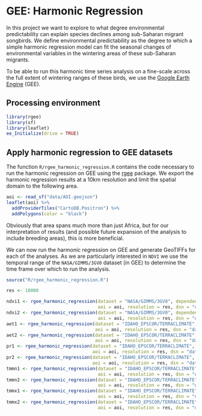 # GEE: Harmonic Regression

In this project we want to explore to what degree environmental predictability can explain species declines among sub-Saharan migrant songbirds. We define environmental predictability as the degree to which a simple harmonic regression model can fit the seasonal changes of environmental variables in the wintering areas of these sub-Saharan migrants.

To be able to run this harmonic time series analysis on a fine-scale across the full extent of wintering ranges of these birds, we use the [Google Earth Engine](https://earthengine.google.com) (GEE).

## Processing environment
```r
library(rgee)
library(sf)
library(leaflet)
ee_Initialize(drive = TRUE)
```

## Apply harmonic regression to GEE datasets

The function `R/rgee_harmonic_regression.R` contains the code necessary to run the harmonic regression on GEE using the [rgee](https://github.com/r-spatial/rgee) package. We export the harmonic regression results at a 10km resolution and limit the spatial domain to the following area.

```r
aoi <- read_sf("data/AOI.geojson")
leaflet(aoi) %>%
  addProviderTiles("CartoDB.Positron") %>%
  addPolygons(color = "black")
```

Obviously that area spans much more than just Africa, but for our interpretation of results (and possible future expansion of the analysis to include breeding areas), this is more beneficial.

We can now run the harmonic regression on GEE and generate GeoTIFFs for each of the analyses. As we are particularly interested in `NDVI` we use the temporal range of the `NASA/GIMMS/3GV0` dataset (in GEE) to determine the time frame over which to run the analysis.

```r
source("R/rgee_harmonic_regression.R")

res <- 10000

ndvi1 <- rgee_harmonic_regression(dataset = "NASA/GIMMS/3GV0", dependent = "ndvi", harmonics = 1, 
                                  aoi = aoi, resolution = res, dsn = "data/gee/ndvi_1.tif", mask = -1)
ndvi2 <- rgee_harmonic_regression(dataset = "NASA/GIMMS/3GV0", dependent = "ndvi", harmonics = 2,
                                  aoi = aoi, resolution = res, dsn = "data/gee/ndvi_2.tif", mask = -1)
aet1 <- rgee_harmonic_regression(dataset = "IDAHO_EPSCOR/TERRACLIMATE", dependent = "aet", harmonics = 1,
                                 aoi = aoi, resolution = res, dsn = "data/gee/aet_1.tif")
aet2 <- rgee_harmonic_regression(dataset = "IDAHO_EPSCOR/TERRACLIMATE", dependent = "aet", harmonics = 2,
                                 aoi = aoi, resolution = res, dsn = "data/gee/aet_2.tif")
pr1 <- rgee_harmonic_regression(dataset = "IDAHO_EPSCOR/TERRACLIMATE", dependent = "pr", harmonics = 1,
                                aoi = aoi, resolution = res, dsn = "data/gee/pr_1.tif")
pr2 <- rgee_harmonic_regression(dataset = "IDAHO_EPSCOR/TERRACLIMATE", dependent = "pr", harmonics = 2,
                                aoi = aoi, resolution = res, dsn = "data/gee/pr_2.tif")
tmmn1 <- rgee_harmonic_regression(dataset = "IDAHO_EPSCOR/TERRACLIMATE", dependent = "tmmn", harmonics = 1,
                                  aoi = aoi, resolution = res, dsn = "data/gee/tmmn_1.tif")
tmmn2 <- rgee_harmonic_regression(dataset = "IDAHO_EPSCOR/TERRACLIMATE", dependent = "tmmn", harmonics = 2,
                                  aoi = aoi, resolution = res, dsn = "data/gee/tmmn_2.tif")
tmmx1 <- rgee_harmonic_regression(dataset = "IDAHO_EPSCOR/TERRACLIMATE", dependent = "tmmx", harmonics = 1,
                                  aoi = aoi, resolution = res, dsn = "data/gee/tmmx_1.tif")
tmmx2 <- rgee_harmonic_regression(dataset = "IDAHO_EPSCOR/TERRACLIMATE", dependent = "tmmx", harmonics = 2,
                                  aoi = aoi, resolution = res, dsn = "data/gee/tmmx_2.tif")
```

